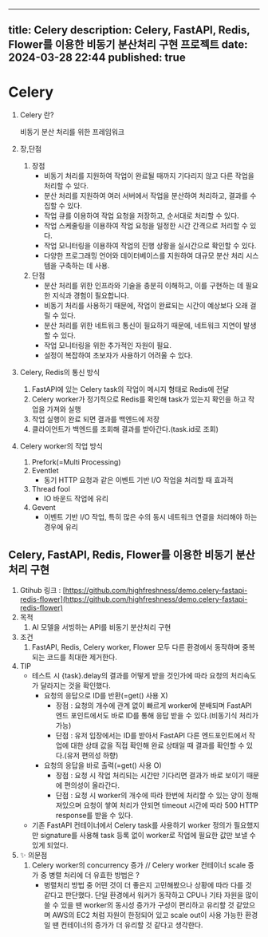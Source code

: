 
---
title: Celery
description: Celery, FastAPI, Redis, Flower를 이용한 비동기 분산처리 구현 프로젝트
date: 2024-03-28 22:44
published: true
---

# Celery

1. Celery 란?
    
    비동기 분산 처리를 위한 프레임워크 
    
2. 장,단점
    1. 장점
        - 비동기 처리를 지원하여 작업이 완료될 때까지 기다리지 않고 다른 작업을 처리할 수 있다.
        - 분산 처리를 지원하여 여러 서버에서 작업을 분산하여 처리하고, 결과를 수집할 수 있다.
        - 작업 큐를 이용하여 작업 요청을 저장하고, 순서대로 처리할 수 있다.
        - 작업 스케줄링을 이용하여 작업 요청을 일정한 시간 간격으로 처리할 수 있다.
        - 작업 모니터링을 이용하여 작업의 진행 상황을 실시간으로 확인할 수 있다.
        - 다양한 프로그래밍 언어와 데이터베이스를 지원하여 대규모 분산 처리 시스템을 구축하는 데 사용.
    2. 단점
        - 분산 처리를 위한 인프라와 기술을 충분히 이해하고, 이를 구현하는 데 필요한 지식과 경험이 필요합니다.
        - 비동기 처리를 사용하기 때문에, 작업이 완료되는 시간이 예상보다 오래 걸릴 수 있다.
        - 분산 처리를 위한 네트워크 통신이 필요하기 때문에, 네트워크 지연이 발생할 수 있다.
        - 작업 모니터링을 위한 추가적인 자원이 필요.
        - 설정이 복잡하여 초보자가 사용하기 어려울 수 있다.
3. Celery, Redis의 통신 방식
    1. FastAPI에 있는 Celery task의 작업이 메시지 형태로 Redis에 전달
    2. Celery worker가 정기적으로 Redis를 확인해 task가 있는지 확인을 하고 작업을 가져와 실행
    3. 작업 실행이 완료 되면 결과를 백엔드에 저장
    4. 클라이언트가 백엔드를 조회해 결과를 받아간다.(task.id로 조회)
4. Celery worker의 작업 방식
    1. Prefork(=Multi Processing)
    2. Eventlet
        - 동기 HTTP 요청과 같은 이벤트 기반 I/O 작업을 처리할 때 효과적
    3. Thread fool
        - IO 바운드 작업에 유리
    4. Gevent
        - 이벤트 기반 I/O 작업, 특히 많은 수의 동시 네트워크 연결을 처리해야 하는 경우에 유리

## Celery, FastAPI, Redis, Flower를 이용한 비동기 분산처리 구현

1. Gtihub 링크 : [https://github.com/highfreshness/demo.celery-fastapi-redis-flower](https://github.com/highfreshness/demo.celery-fastapi-redis-flower)
2. 목적
    1. AI 모델을 서빙하는 API를 비동기 분산처리 구현
3. 조건
    1. FastAPI, Redis, Celery worker, Flower 모두 다른 환경에서 동작하며 중복되는 코드를 최대한 제거한다.
4. TIP
    - 테스트 시 {task}.delay의 결과를 어떻게 받을 것인가에 따라 요청의 처리속도가 달라지는 것을 확인했다.
        - 요청의 응답으로 ID를 반환(=get() 사용 X)
            - 장점 : 요청의 개수에 관계 없이 빠르게 worker에 분배되며 FastAPI 엔드 포인트에서도 바로 ID를 통해 응답 받을 수 있다.(비동기식 처리가 가능)
            - 단점 : 유저 입장에서는 ID를 받아서 FastAPI 다른 엔드포인트에서 작업에 대한 상태 값을 직접 확인해 완료 상태일 때 결과를 확인할 수 있다.(유저 편의성 하향)
        - 요청의 응답을 바로 출력(=get() 사용 O)
            - 장점 : 요청 시 작업 처리되는 시간만 기다리면 결과가 바로 보이기 때문에 편의성이 올라간다.
            - 단점 : 요청 시 worker의 개수에 따라 한번에 처리할 수 있는 양이 정해져있으며 요청이 쌓여 처리가 안되면 timeout 시간에 따라 500 HTTP response를 받을 수 있다.
    - 기존 FastAPI 컨테이너에서 Celery task를 사용하기 worker 정의가 필요했지만 signature를 사용해 task 등록 없이 worker로 작업에 필요한 값만 보낼 수 있게 되었다.
5. ✨ 의문점
    1. Celery worker의 concurrency 증가 // Celery worker 컨테이너 scale 증가 중 병렬 처리에 더 유효한 방법은 ?
        - 벙렬처리 방법 중 어떤 것이 더 좋은지 고민해봤으나 상황에 따라 다를 것 같다고 판단했다. 단일 환경에서 워커가 동작하고 CPU나 기타 자원을 많이 쓸 수 있을 땐 worker의 동시성 증가가 구성이 편리하고 유리할 것 같았으며 AWS의 EC2 처럼 자원이 한정되어 있고 scale out이 사용 가능한 환경일 땐 컨테이너의 증가가 더 유리할 것 같다고 생각한다.
